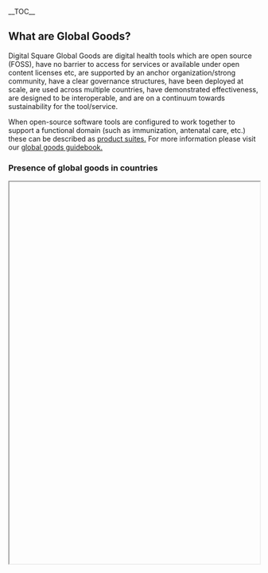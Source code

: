 __TOC__

==What are Global Goods?==
Digital Square Global Goods are digital health tools which are open source (FOSS), have no barrier to access for services or available under open content licenses etc, are supported by an anchor organization/strong community, have a clear governance structures, have been deployed at scale, are used across multiple countries, have demonstrated effectiveness, are designed to be interoperable, and are on a continuum towards sustainability for the tool/service.

When open-source software tools are configured to work together to support a functional domain (such as immunization, antenatal care, etc.) these can be described as [[What_are_Product_Suites|product suites.]] 
For more information please visit our [https://globalgoodsguidebook.org/about/ global goods guidebook.]


===Presence of global goods in countries===
<iframe key="gg_mapping" path="t/DigitalSquare/views/MappingofGlobalGoods/MappingofGlobalGoods?%3Aembed=y" width='100%' height='768'/>

==Global Goods vs DPGs==
Digital Square Global Goods are a collection of Digital Public Goods that are focused on health, are impactful, scalable and adaptable to different countries and contexts, strive for interoperability and are designed for use primarily in low and middle income country (LMIC) settings.  

In short, all Global Goods are Digital Public Goods, but not all Digital Public Goods are Global Goods.   

For a detailed explanation please see [[Digital_Square_Global_Goods_and_Digital_Public_Goods |Digital Square Global Goods and Digital Public Goods]]

==Types of Global Goods==
View our Active Global Goods [[Active_Global_Goods|here.]]


{{BoxColumn3Icon
|file1=Icon-software.png
|header1=Software
|content1=A mature digital health software global good is software that is Free and Open Source Software (FOSS), is supported by a strong community, has a clear governance structure, is funded by multiple sources, has been deployed at significant scale, is used across multiple countries, has demonstrated effectiveness, is designed to be interoperable, and is an emergent standard application.
|file2=Icon-services.png
|header2=Services
|content2=A mature digital health service global good is service that is freely accessible (having no financial or other barrier to access), is supported by an anchor organization/strong community, have a clear governance structures, is utilized at scale, is used across multiple countries, has demonstrated effectiveness, is designed to be interoperable, and is an emergent standard service.
|file3=Icon-content.png
|header3=Content
|content3=A mature digital health content global good is a content artifact that is freely accessible (having no financial or other barrier to access) and is published under an open license,  is supported by an anchor organization/strong community, serves a well bounded health domain, is utilized at scale, is used across multiple countries, has demonstrated effectiveness, and is seen as an emergent standard content artifact.
}}

==How to become a Global Good==
Read more on how to become a global good [[Becoming_a_Global_Good|here.]]

==Shelf Readiness & Maturity Model==
The term "shelf readiness" stems from the need to ensure that digital health global goods, particularly software, are ready to be deployed as stand-alone products which meet the primary data use needs of a tool. Shelf readiness aims to allow implementers and decision makers to have a higher level of confidence in the solutions as they would be well presented in their product information, ability to perform desired functions as well as interoperability workflows / metadata synchronizations and deployment aspects, to name a few areas.

Digital Square funds a maturity model baseline assessments and reassessments of global goods

Read more about [[Shelf_Readiness|Shelf Readiness.]]

Read more about our [[Global_Goods_Maturity|Maturity Model.]]


==How Digital Square supports Global Goods==
Digital Square partners with innovators and funders to increase the availability, adaptability, and maturity of high-quality software, service, and content options for countries, thereby supporting an ecosystem of choice. [[How_Digital_Square_supports_Global_Goods |Find out more ]]

==The Testing Harness==
 
Digital Square has supported the development of a test harness and testing framework that will facilitate testing the conformance of technologies to the OpenHIE Architecture specification and health and data content, as specified by WHO SMART Guidelines.  This testing solution will be leveraged by anyone wanting to test compliance of digital health solutions to WHO SMART Guidelines compliance requirements and/or their own defined requirements. 

[[OpenHIE_Testing_Harness_and_Test_Framework|Find out more here]]